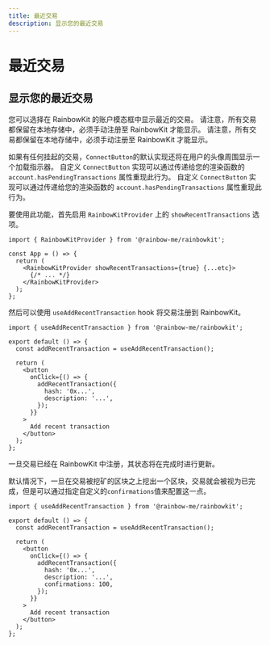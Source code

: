 ```yaml
---
title: 最近交易
description: 显示您的最近交易
---
```


# 最近交易

## 显示您的最近交易

您可以选择在 RainbowKit 的账户模态框中显示最近的交易。 请注意，所有交易都保留在本地存储中，必须手动注册至 RainbowKit 才能显示。 请注意，所有交易都保留在本地存储中，必须手动注册至 RainbowKit 才能显示。

如果有任何挂起的交易，`ConnectButton`的默认实现还将在用户的头像周围显示一个加载指示器。 自定义 `ConnectButton` 实现可以通过传递给您的渲染函数的 `account.hasPendingTransactions` 属性重现此行为。 自定义 `ConnectButton` 实现可以通过传递给您的渲染函数的 `account.hasPendingTransactions` 属性重现此行为。

要使用此功能，首先启用 `RainbowKitProvider` 上的 `showRecentTransactions` 选项。

```tsx
import { RainbowKitProvider } from '@rainbow-me/rainbowkit';

const App = () => {
  return (
    <RainbowKitProvider showRecentTransactions={true} {...etc}>
      {/* ... */}
    </RainbowKitProvider>
  );
};
```

然后可以使用 `useAddRecentTransaction` hook 将交易注册到 RainbowKit。

```tsx
import { useAddRecentTransaction } from '@rainbow-me/rainbowkit';

export default () => {
  const addRecentTransaction = useAddRecentTransaction();

  return (
    <button
      onClick={() => {
        addRecentTransaction({
          hash: '0x...',
          description: '...',
        });
      }}
    >
      Add recent transaction
    </button>
  );
};
```

一旦交易已经在 RainbowKit 中注册，其状态将在完成时进行更新。

默认情况下，一旦在交易被挖矿的区块之上挖出一个区块，交易就会被视为已完成，但是可以通过指定自定义的`confirmations`值来配置这一点。

```tsx
import { useAddRecentTransaction } from '@rainbow-me/rainbowkit';

export default () => {
  const addRecentTransaction = useAddRecentTransaction();

  return (
    <button
      onClick={() => {
        addRecentTransaction({
          hash: '0x...',
          description: '...',
          confirmations: 100,
        });
      }}
    >
      Add recent transaction
    </button>
  );
};
```
